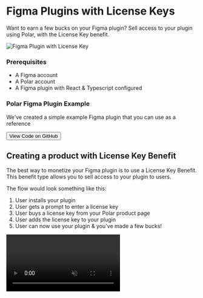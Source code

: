 
# Figma Plugins with License Keys

Want to earn a few bucks on your Figma plugin? Sell access to your plugin using Polar, with the License Key benefit.

![Figma Plugin with License Key](./polar-figma.jpg)

### Prerequisites

- A Figma account
- A Polar account
- A Figma plugin with React & Typescript configured

<ShadowBox className="mt-12">
<GitHubIcon width={40} />
<h3>Polar Figma Plugin Example</h3>
<p>We've created a simple example Figma plugin that you can use as a reference</p>
<a href="https://github.com/polarsource/polar-figma" target="_blank"><Button>View Code on GitHub</Button></a>
</ShadowBox>

## Creating a product with License Key Benefit

The best way to monetize your Figma plugin is to use a License Key Benefit. This benefit type allows you to sell access to your plugin to users.

The flow would look something like this:

1. User installs your plugin
2. User gets a prompt to enter a license key
3. User buys a license key from your Polar product page
4. User adds the license key to your plugin
5. User can now use your plugin & you've made a few bucks!

<video src="/assets/plugin.mp4" muted autoPlay loop />

### Creating a product

Head over to your Polar dashboard and click on **Products** in the sidebar. Then click on **New Product**. Fill in the details for your product.

### Adding the License Key Benefit

Once you've entered product details and pricing information, you'll see a section for **Benefits**. Expand the License Key tab & press **Create New**.

This will expand the License Key modal, where you can configure the license key settings. Configure how the license key should be used in your plugin.

Perfect! You've now created a product, which grants an associated license key to the customer.

If you need help configuring the license key settings, you can read more about it in the [License Key Settings Guide](/docs/benefits/license-keys).

### Configuring the Figma Plugin Manifest

In order to communicate with the Polar API, you'll need to configure the Figma plugin manifest & add the polar domain to the allowed domains list.

```json
{
  "name": "...",
  "id": "...",
  "api": "1.0.0",
  "main": "code.js",
  "capabilities": [],
  "enableProposedApi": false,
  "documentAccess": "dynamic-page",
  "editorType": [
    "figma"
  ],
  "ui": "ui.html",
  "networkAccess": {
    "allowedDomains": [
      "https://*.polar.sh"
    ],
    "reasoning": "This plugin needs to access the Polar API to validate license keys."
  }
}
```

## Installing the Polar SDK

Go to your Figma plugin code and install the Polar SDK.

```bash
npm install @polar-sh/sdk
```

### Configuring the Polar SDK Client

You instantiate the Polar SDK client by creating a new instance of the `Polar` class. You do not need to provide a personal access token to validate license keys.

```typescript
// src/main/polar.ts
import { Polar } from '@polar-sh/sdk'

export const polar = new Polar()
```

## UI

![Plugin UI](./ui.png)

Go ahead and add an input field to your Figma plugin UI where users can enter their license key. 

This example uses TailwindCSS for styling and React hooks for state management.

```tsx
// src/ui/components/LicenseKeyInput.tsx
import type { Polar } from "@polar-sh/sdk";
import type {
	LicenseKeyActivationRead,
	ValidatedLicenseKey,
} from "@polar-sh/sdk/models/components";
import React, { useState, useCallback } from "react";
import { twMerge } from "tailwind-merge";
import { polar } from "../polar";

export interface LicenseKeyInputProps {
	organizationId: string;
	needsActivation?: boolean;
	onValidation?: (validation: ValidatedLicenseKey) => void;
	onActivation?: (activation: LicenseKeyActivationRead) => void;
}

export const LicenseKeyInput = ({
	organizationId,
	needsActivation,
	onActivation,
	onValidation,
}: LicenseKeyInputProps) => {
	const [licenseKey, setLicenseKey] = useState("");
	const [error, setError] = useState<string | null>(null);
	const [loading, setLoading] = useState(false);

	const handleError = useCallback((error: string) => {
		setError(error);
	}, []);

	const handleActivation = useCallback(async () => {
		setError(null);
		setLoading(true);
		try {
			const activation = await polar.users.licenseKeys.activate({
				key: licenseKey,
				organizationId: organizationId,
				label: "Figma Plugin",
			});

			onActivation?.(activation);
		} catch (error) {
			if (error instanceof Error) {
				handleError(error.message);
			}
		} finally {
			setLoading(false);
		}
	}, [licenseKey, organizationId, onActivation, handleError]);

	const handleValidation = useCallback(async () => {
		setError(null);
		setLoading(true);
		try {
			const validation = await polar.users.licenseKeys.validate({
				key: licenseKey,
				organizationId: organizationId,
			});

			onValidation?.(validation);
		} catch (error) {
			if (error instanceof Error) {
				handleError(error.message);
			}
		} finally {
			setLoading(false);
		}
	}, [onValidation, licenseKey, organizationId, handleError]);

	return (
		<div className="flex flex-col gap-y-4 w-full">
			<input
				className="bg-gray-100 py-2 px-4 rounded-xl w-full"
				placeholder="License Key"
				value={licenseKey}
				onChange={(e) => setLicenseKey(e.target.value)}
			/>
			{error && (
				<div className="flex rounded-lg px-4 py-2 bg-red-50">
					<p className="text-red-500 text-xs">License key is invalid</p>
				</div>
			)}
			<button
				className={twMerge(
					"text-white py-2 px-4 rounded-xl",
					loading ? "bg-gray-300" : "bg-blue-500",
				)}
				onClick={needsActivation ? handleActivation : handleValidation}
				type="button"
				disabled={loading}
			>
				{loading ? "Validating..." : "Validate"}
			</button>
		</div>
	);
};
```

### Activate License Key

In case you've setup license keys to have a maximum amount of activation
instances, e.g associated Figma Accounts. You'll then need to create an activation
instance prior to validating license keys.

This is why we've added the `needsActivation` prop to the `LicenseKeyInput` component.

**No activation limit?** You can pass `false` to the `needsActivation` prop.

Acticating a license key will automatically validate it, so it doesn't need to be validated separately.

### Authenticated and Unauthenticated UI

Let's create two different UI components, one for when the user has a validated License Key and is considered `Authenticated`, and one for when the user is not.

```tsx
// src/ui/components/Authenticated.tsx
import * as React from "react";

// This is where you can add what you want the authenticated user to see
export const Authenticated = () => {
	return (
		<div className="flex flex-col items-center h-full w-full">
			<h1 className="text-lg font-medium">Thanks for supporting this plugin</h1>
		</div>
	);
};
```

```tsx
// src/ui/components/Unauthenticated.tsx
import type {
	LicenseKeyActivationRead,
	ValidatedLicenseKey,
} from "@polar-sh/sdk/models/components";
import { polar } from "../polar";
import { LicenseKeyInput } from "./LicenseKeyInput";

export interface UnauthenticatedProps {
	organizationId: string;
	onValidation: (
		validation: ValidatedLicenseKey | LicenseKeyActivationRead,
	) => void;
}

export const Unauthenticated = ({
	organizationId,
	onValidation,
}: UnauthenticatedProps) => {
	return (
		<div className="flex flex-col items-center justify-center h-full gap-y-16">
			<div className="flex flex-col gap-y-2 items-center">
				<h3 className="text-lg font-medium">Polar License Key Example</h3>
				<p className="text-sm text-gray-500">
					Enter your license key to continue
				</p>
			</div>
			<LicenseKeyInput
				organizationId={organizationId}
				onValidation={onValidation}
				onActivation={onValidation}
				// Set to true if your configured Polar License Key has a limit of activations
				needsActivation={false}
			/>
		</div>
	);
};
```

## Gatekeeping the UI

In order to gatekeep the UI, between the authenticated and unauthenticated UI, we need some logic to check if the user has a valid license key.

We can create an entry point in a file called `main.tsx` for this example.

```tsx
// src/ui/main.tsx
import React, { useState } from "react";
import type {
	LicenseKeyActivationRead,
	ValidatedLicenseKey,
} from "@polar-sh/sdk/models/components";
import { Authenticated } from "./components/Authenticated";
import { Unauthenticated } from "./components/Unauthenticated";
import { createRoot } from "react-dom/client";
import "./input.css";

// Replace this with your actual organization ID
// It can be found in your Polar Organization Settings page
const ORGANIZATION_ID = "<YOUR_ORGANIZATION_ID>";

function Plugin() {
	const [validation, setValidation] = useState<ValidatedLicenseKey | LicenseKeyActivationRead>();

	return (
		<div className="flex flex-col h-full w-full bg-white p-8">
			{validation ? (
				<Authenticated />
			) : (
				<Unauthenticated
					organizationId={ORGANIZATION_ID}
					onValidation={setValidation}
				/>
			)}
		</div>
	);
}

const container = document.getElementById("root") ?? document.createElement("div");
const root = createRoot(container);
root.render(<Plugin />);
```

## Persisting License keys

We recommend persisting the license key in the Figma's client storage. This way, the user doesn't have to re-enter the license key on every Figma session. This can be done in the "plugin"-code, which runs sandboxed and has access to the Figma API.

The Figma API has a `clientStorage` API, which allows you to persist data in the Figma client. This data is unique to the Figma client, and isn't shared between different Figma clients. This is useful if you want to sell license keys that has a limit of activations per user. The user will then only be able to activate the license key once per Figma client.

### Communicating with the Figma Plugin from the UI

As mentioned earlier, the Figma plugin code runs in a sandboxed environment and has access to the Figma API. This means that you need to communicate with the Figma plugin via the postMessage API to access the clientStorage API from the UI.

Let's implement a simple example where the UI code posts a message to the plugin code to save the license key to the clientStorage API.

```typescript
// src/main/main.ts
figma.showUI(__html__, { themeColors: true, height: 480, width: 360 });

interface GetLicenseKey {
	type: "getLicenseKey";
	data: null;
}

interface SetLicenseKey {
	type: "setLicenseKey";
	data: string;
}

figma.ui.onmessage = async (message: GetLicenseKey | SetLicenseKey) => {
	switch (message.type) {
		case "getLicenseKey":
			const licenseKey = await figma.clientStorage.getAsync("license_key");

			figma.ui.postMessage({
				type: "getLicenseKey",
				data: licenseKey,
			});
			break;
		case "setLicenseKey":
			await figma.clientStorage.setAsync("license_key", message.data);

			figma.ui.postMessage({
				type: "setLicenseKey",
				data: message.data,
			});
			break;
	}
};
```

Now, let's update the UI code to listen for messages from the plugin code and persist the license key in the clientStorage API.

```tsx
// src/ui/main.tsx
import { polar } from "./polar";
import React, { useCallback, useEffect, useState } from "react";
import type {
	LicenseKeyActivationRead,
	ValidatedLicenseKey,
} from "@polar-sh/sdk/models/components";
import { Authenticated } from "./components/Authenticated";
import { Unauthenticated } from "./components/Unauthenticated";
import { createRoot } from "react-dom/client";
import "./input.css";

// Replace this with your actual organization ID
// It can be found in your Polar Organization Settings page
const ORGANIZATION_ID = "<YOUR_ORGANIZATION_ID>";

function Plugin() {
	const [validation, setValidation] = useState<ValidatedLicenseKey | LicenseKeyActivationRead>();

	const onValidation = useCallback(
		(licenseKeyValidation: ValidatedLicenseKey | LicenseKeyActivationRead) => {
			const key = "key" in licenseKeyValidation ? licenseKeyValidation.key : licenseKeyValidation.licenseKey;

			parent.postMessage({ pluginMessage: { type: "setLicenseKey", data: key } }, "*");

			setValidation(licenseKeyValidation);
		},
		[],
	);

	const initialize = useCallback(async () => {
		window.onmessage = async (e) => {
			const persistedLicenseKey = e.data.pluginMessage.data;

			switch (e.data.pluginMessage.type) {
				case "getLicenseKey":
					if (persistedLicenseKey) {
						const validation = await polar.users.licenseKeys.validate({
							organizationId: ORGANIZATION_ID,
							key: persistedLicenseKey,
						});

						setValidation(validation);
					}
					break;
			}
		};

		parent.postMessage({ pluginMessage: { type: "getLicenseKey", data: null } }, "*");
	}, []);

	useEffect(() => {
		initialize();
	}, [initialize]);

	return (
		<div className="flex flex-col h-full w-full bg-white p-8">
			{validation ? (
				<Authenticated />
			) : (
				<Unauthenticated
					organizationId={ORGANIZATION_ID}
					onValidation={onValidation}
				/>
			)}
		</div>
	);
}

const container = document.getElementById("root") ?? document.createElement("div");
const root = createRoot(container);
root.render(<Plugin />);
```

## Conclusion

You've now created a Figma plugin that can validate license keys using the Polar SDK. You can now go forth and monetize your plugin! 🎉

<ShadowBox className="mt-12">
<GitHubIcon width={40} />
<h3>Polar Figma Plugin Example</h3>
<p>We've created a simple example Figma plugin that you can use as a reference</p>
<a href="https://github.com/polarsource/polar-figma" target="_blank"><Button>View Code on GitHub</Button></a>
</ShadowBox>


    title: 'Figma Plugins with License Keys',
    description: 'Learn how to sell access to your Figma plugin using License Keys & the Polar SDK',
    openGraph: {
        title: 'Figma Plugins with License Keys',
        description: 'Learn how to sell access to your Figma plugin using License Keys & the Polar SDK',
        siteName: 'Polar',
    },
    twitter: {
        images: [
            {
                url: `https://polar.sh/assets/brand/polar_og.jpg`,
                width: 1200,
                height: 630,
                alt: `Polar`,
            },
        ],
        card: 'summary_large_image',
        title: 'Figma Plugins with License Keys',
        description: 'Learn how to sell access to your Figma plugin using License Keys & the Polar SDK',
    },
}